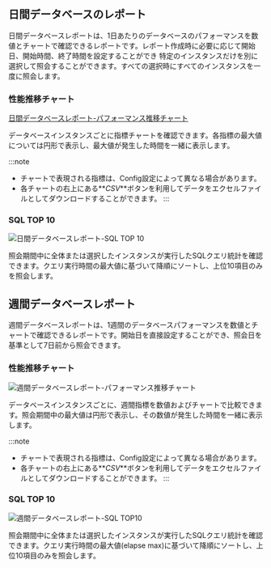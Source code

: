 ## 日間データベースのレポート

日間データベースレポートは、1日あたりのデータベースのパフォーマンスを数値とチャートで確認できるレポートです。レポート作成時に必要に応じて開始日、開始時間、終了時間を設定することができ
特定のインスタンスだけを別に選択して照会することができます。すべての選択時にすべてのインスタンスを一度に照会します。

### 性能推移チャート

[日間データベースレポート-パフォーマンス推移チャート](/img/db_daily_report_01.png)

データベースインスタンスごとに指標チャートを確認できます。各指標の最大値については円形で表示し、最大値が発生した時間を一緒に表示します。

:::note

-   チャートで表現される指標は、Config設定によって異なる場合があります。
    <!-- 담당자 문의 Config ?? -->
-   各チャートの右上にある**_CSV_**ボタンを利用してデータをエクセルファイルとしてダウンロードすることができます。
:::

### SQL TOP 10

![日間データベースレポート-SQL TOP 10](https://img.whatap.io/media/images/db_daily_report_02.png)

照会期間中に全体または選択したインスタンスが実行したSQLクエリ統計を確認できます。クエリ実行時間の最大値に基づいて降順にソートし、上位10項目のみを照会します。

## 週間データベースレポート

週間データベースレポートは、1週間のデータベースパフォーマンスを数値とチャートで確認できるレポートです。開始日を直接設定することができ、照会日を基準として7日前から照会できます。

### 性能推移チャート

![週間データベースレポート-パフォーマンス推移チャート](/img/db_weekly_report_01.png)

データベースインスタンスごとに、週間指標を数値およびチャートで比較できます。照会期間中の最大値は円形で表示し、その数値が発生した時間を一緒に表示します。

:::note

-   チャートで表現される指標は、Config設定によって異なる場合があります。
    <!-- 담당자 문의 Config ?? -->
-   各チャートの右上にある**_CSV_**ボタンを利用してデータをエクセルファイルとしてダウンロードすることができます。
:::

### SQL TOP 10

![週間データベースレポート-SQL TOP10](/img/db_weekly_report_02.png)

照会期間中に全体または選択したインスタンスが実行したSQLクエリ統計を確認できます。クエリ実行時間の最大値(elapse max)に基づいて降順にソートし、上位10項目のみを照会します。

